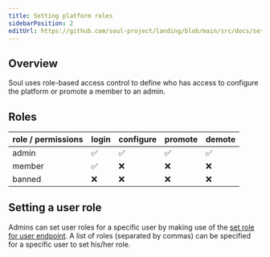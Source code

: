```yaml
---
title: Setting platform roles
sidebarPosition: 2
editUrl: https://github.com/soul-project/landing/blob/main/src/docs/setting-platform-roles.mdx
---
```


## Overview

Soul uses role-based access control to define who has access to configure the platform or promote a member to an admin.

## Roles

| role / permissions | login | configure | promote | demote |
| ------------------ | ----- | --------- | ------- | ------ |
| admin              | ✅    | ✅        | ✅      | ✅     |
| member             | ✅    | ❌        | ❌      | ❌     |
| banned             | ❌    | ❌        | ❌      | ❌     |

## Setting a user role

Admins can set user roles for a specific user by making use of the
[set role for user endpoint](https://soul.readme.io/reference/platformscontroller_setplatformuserrole).
A list of roles (separated by commas) can be specified for a specific user to set his/her role.

